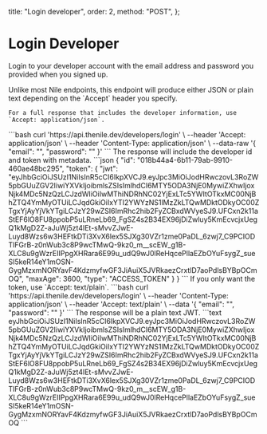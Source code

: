   title: "Login developer",
  order: 2,
  method: "POST",
};

# Login Developer

Login to your developer account with the email address and password you provided when you signed up.

<Row>
  <Col>
    Unlike most Nile endpoints, this endpoint will produce either JSON or plain text depending on the `Accept` header you specify.

    For a full response that includes the developer information, use `Accept: application/json`.
  </Col>
  <Col>
    <CodeGroups
      title={"JSON Authentication Request"}
      method={"POST"}
      pathname={"/developers/login"}
    >
      ```bash
      curl 'https://api.thenile.dev/developers/login' \
      --header 'Accept: application/json' \
      --header 'Content-Type: application/json' \
      --data-raw '{
        "email": "<string>",
        "password": "<string>"
      }'
      ```
    </CodeGroups>
  </Col>
</Row>
<Row>
  <Col>
    The response will include the developer id and token with metadata.
  </Col>
  <Col>
    <CodeGroups
      title={"JSON Authentication Response"}
      method={"200"}
      pathname={"/developers/login"}
    >
      ```json
      {
        "id": "018b44a4-6b11-79ab-9910-460ae48bc295",
        "token": {
        "jwt": "eyJhbGciOiJSUzI1NiIsInR5cCI6IkpXVCJ9.eyJpc3MiOiJodHRwczovL3RoZW5pbGUuZGV2IiwiYXVkIjoibmlsZSIsImlhdCI6MTY5ODA3NjE0MywiZXhwIjoxNjk4MDc5NzQzLCJzdWIiOiIwMThiNDRhNC02YjExLTc5YWItOTkxMC00NjBhZTQ4YmMyOTUiLCJqdGkiOiIxYTI2YWYzNS1lMzZkLTQwMDktODkyOC00ZTgxYjAyYjVkYTgiLCJzY29wZSI6ImRhc2hib2FyZCBxdWVyeSJ9.UFCxn2k11aStEF6lO8FU8ppobP5uLRneLb69_FgSZ4s2B34EX96jDiZwluy5KmEcvcjxUegQ1kMgD2Z-aJuWj5zt4IEt-sMvvZJwE-Luyd8Wzs6w3HEFtkDTi3XvX6lex5SJXg30VZr1zme0PaDL_6zwj7_C9PCIODTlFGrB-z0nWub3c8P9wcTMwQ-9kz0_m__scEW_g1B-XLC8u9gWzrEIIPpgXHRara6E99u_udQ9wJ0lReHqcePllaEZbOYuFsygZ_sueSI5keR14eY1mOSN-GygMzxmNORYavF4KdzmyfwGF3JiAuiX5JVRkaezCrxtlD7aoPdlsBYBpOCmOQ",
          "maxAge": 3600,
          "type": "ACCESS_TOKEN"
        }
      }
      ```
    </CodeGroups>
  </Col>
</Row>
<Row>
  <Col>
    If you only want the token, use `Accept: text/plain`.
  </Col>
  <Col>
    <CodeGroups
      title={"Plaintext Authentication Request"}
      method={"POST"}
      pathname={"/developers/login"}
    >
      ```bash
      curl 'https://api.thenile.dev/developers/login' \
      --header 'Content-Type: application/json' \
      --header 'Accept: text/plain' \
      --data '{
        "email": "<string>",
        "password": "<string>"
      }'
      ```
    </CodeGroups>
  </Col>
</Row>
<Row>
  <Col>
    The response will be a plain text JWT.
  </Col>
  <Col>
    <CodeGroups
      title={"Plaintext Authentication Response"}
      method={"200"}
      pathname={"/developers/login"}
    >
      ```text
      eyJhbGciOiJSUzI1NiIsInR5cCI6IkpXVCJ9.eyJpc3MiOiJodHRwczovL3RoZW5pbGUuZGV2IiwiYXVkIjoibmlsZSIsImlhdCI6MTY5ODA3NjE0MywiZXhwIjoxNjk4MDc5NzQzLCJzdWIiOiIwMThiNDRhNC02YjExLTc5YWItOTkxMC00NjBhZTQ4YmMyOTUiLCJqdGkiOiIxYTI2YWYzNS1lMzZkLTQwMDktODkyOC00ZTgxYjAyYjVkYTgiLCJzY29wZSI6ImRhc2hib2FyZCBxdWVyeSJ9.UFCxn2k11aStEF6lO8FU8ppobP5uLRneLb69_FgSZ4s2B34EX96jDiZwluy5KmEcvcjxUegQ1kMgD2Z-aJuWj5zt4IEt-sMvvZJwE-Luyd8Wzs6w3HEFtkDTi3XvX6lex5SJXg30VZr1zme0PaDL_6zwj7_C9PCIODTlFGrB-z0nWub3c8P9wcTMwQ-9kz0_m__scEW_g1B-XLC8u9gWzrEIIPpgXHRara6E99u_udQ9wJ0lReHqcePllaEZbOYuFsygZ_sueSI5keR14eY1mOSN-GygMzxmNORYavF4KdzmyfwGF3JiAuiX5JVRkaezCrxtlD7aoPdlsBYBpOCmOQ
      ```
    </CodeGroups>
  </Col>
</Row>
